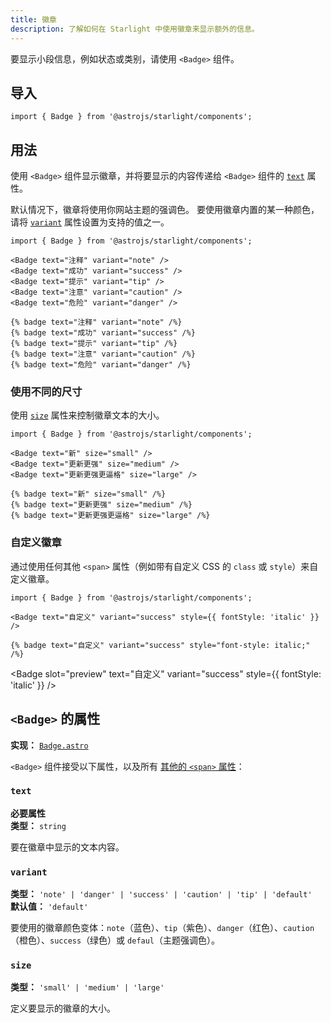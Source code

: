 ```yaml
---
title: 徽章
description: 了解如何在 Starlight 中使用徽章来显示额外的信息。
---
```



要显示小段信息，例如状态或类别，请使用 `<Badge>` 组件。


<Preview>

<Badge slot="preview" text="新" />

</Preview>

## 导入

```tsx
import { Badge } from '@astrojs/starlight/components';
```

## 用法

使用 `<Badge>` 组件显示徽章，并将要显示的内容传递给 `<Badge>` 组件的 [`text`](#text) 属性。

默认情况下，徽章将使用你网站主题的强调色。
要使用徽章内置的某一种颜色，请将 [`variant`](#variant) 属性设置为支持的值之一。

<Preview>

```mdx
import { Badge } from '@astrojs/starlight/components';

<Badge text="注释" variant="note" />
<Badge text="成功" variant="success" />
<Badge text="提示" variant="tip" />
<Badge text="注意" variant="caution" />
<Badge text="危险" variant="danger" />
```

<Fragment slot="markdoc">

```markdoc
{% badge text="注释" variant="note" /%}
{% badge text="成功" variant="success" /%}
{% badge text="提示" variant="tip" /%}
{% badge text="注意" variant="caution" /%}
{% badge text="危险" variant="danger" /%}
```

</Fragment>

<Fragment slot="preview">
	<Badge text="注释" variant="note" />
	<Badge text="成功" variant="success" />
	<Badge text="提示" variant="tip" />
	<Badge text="注意" variant="caution" />
	<Badge text="危险" variant="danger" />
</Fragment>

</Preview>

### 使用不同的尺寸

使用 [`size`](#size) 属性来控制徽章文本的大小。

<Preview>

```mdx /size="\w+"/
import { Badge } from '@astrojs/starlight/components';

<Badge text="新" size="small" />
<Badge text="更新更强" size="medium" />
<Badge text="更新更强更逼格" size="large" />
```

<Fragment slot="markdoc">

```markdoc /size="\w+"/
{% badge text="新" size="small" /%}
{% badge text="更新更强" size="medium" /%}
{% badge text="更新更强更逼格" size="large" /%}
```

</Fragment>

<Fragment slot="preview">
	<Badge text="新" size="small" />
	<Badge text="更新更强" size="medium" />
	<Badge text="更新更强更逼格" size="large" />
</Fragment>

</Preview>

### 自定义徽章

通过使用任何其他 `<span>` 属性（例如带有自定义 CSS 的 `class` 或 `style`）来自定义徽章。

<Preview>

```mdx "style={{ fontStyle: 'italic' }}"
import { Badge } from '@astrojs/starlight/components';

<Badge text="自定义" variant="success" style={{ fontStyle: 'italic' }} />
```

<Fragment slot="markdoc">

```markdoc 'style="font-style: italic;"'
{% badge text="自定义" variant="success" style="font-style: italic;" /%}
```

</Fragment>

<Badge
	slot="preview"
	text="自定义"
	variant="success"
	style={{ fontStyle: 'italic' }}
/>

</Preview>

## `<Badge>` 的属性

**实现：** [`Badge.astro`](https://github.com/withastro/starlight/blob/main/packages/starlight/user-components/Badge.astro)

`<Badge>` 组件接受以下属性，以及所有 [其他的 `<span>` 属性](https://developer.mozilla.org/zh-CN/docs/Web/HTML/Global_attributes)：

### `text`

**必要属性**  
**类型：** `string`

要在徽章中显示的文本内容。

### `variant`

**类型：** `'note' | 'danger' | 'success' | 'caution' | 'tip' | 'default'`  
**默认值：** `'default'`

要使用的徽章颜色变体：`note`（蓝色）、`tip`（紫色）、`danger`（红色）、`caution`（橙色）、`success`（绿色）或 `defaul`（主题强调色）。

### `size`

**类型：** `'small' | 'medium' | 'large'`

定义要显示的徽章的大小。

